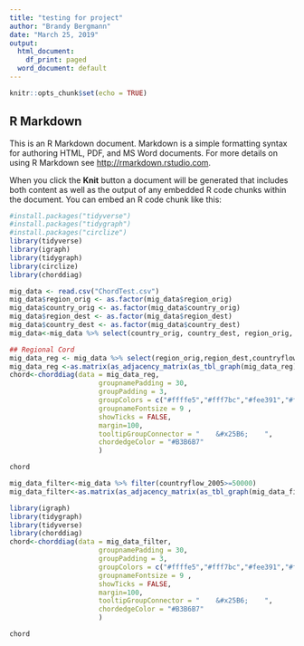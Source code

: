 ---
title: "testing for project"
author: "Brandy Bergmann"
date: "March 25, 2019"
output:
  html_document:
    df_print: paged
  word_document: default
---

```{r setup, include=FALSE}
knitr::opts_chunk$set(echo = TRUE)
```

## R Markdown

This is an R Markdown document. Markdown is a simple formatting syntax for authoring HTML, PDF, and MS Word documents. For more details on using R Markdown see <http://rmarkdown.rstudio.com>.

When you click the **Knit** button a document will be generated that includes both content as well as the output of any embedded R code chunks within the document. You can embed an R code chunk like this:

```{r}
#install.packages("tidyverse")
#install.packages("tidygraph")
#install.packages("circlize")
library(tidyverse)
library(igraph)
library(tidygraph)
library(circlize)
library(chorddiag)
```

```{r}
mig_data <- read.csv("ChordTest.csv")
mig_data$region_orig <- as.factor(mig_data$region_orig)
mig_data$country_orig <- as.factor(mig_data$country_orig)
mig_data$region_dest <- as.factor(mig_data$region_dest)
mig_data$country_dest <- as.factor(mig_data$country_dest)
mig_data<-mig_data %>% select(country_orig, country_dest, region_orig, region_dest,countryflow_2005 )
```

```{r}

## Regional Cord
mig_data_reg <- mig_data %>% select(region_orig,region_dest,countryflow_2005)
mig_data_reg <-as.matrix(as_adjacency_matrix(as_tbl_graph(mig_data_reg),attr = "countryflow_2005"))
chord<-chorddiag(data = mig_data_reg,
                      groupnamePadding = 30,
                      groupPadding = 3,
                      groupColors = c("#ffffe5","#fff7bc","#fee391","#fec44f","#fe9929","#ec7014","#cc4c02","#8c2d04"),
                      groupnameFontsize = 9 ,
                      showTicks = FALSE,
                      margin=100,
                      tooltipGroupConnector = "    &#x25B6;    ",
                      chordedgeColor = "#B3B6B7"
                      )

chord 
```

```{r}
mig_data_filter<-mig_data %>% filter(countryflow_2005>=50000)
mig_data_filter<-as.matrix(as_adjacency_matrix(as_tbl_graph(mig_data_filter),attr = "countryflow_2005"))

```

```{r}
library(igraph)
library(tidygraph)
library(tidyverse)
library(chorddiag)
chord<-chorddiag(data = mig_data_filter,
                      groupnamePadding = 30,
                      groupPadding = 3,
                      groupColors = c("#ffffe5","#fff7bc","#fee391","#fec44f","#fe9929","#ec7014","#cc4c02","#8c2d04"),
                      groupnameFontsize = 9 ,
                      showTicks = FALSE,
                      margin=100,
                      tooltipGroupConnector = "    &#x25B6;    ",
                      chordedgeColor = "#B3B6B7"
                      )

chord 



```